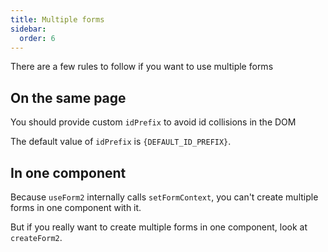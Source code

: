 ```yaml
---
title: Multiple forms
sidebar:
  order: 6
---
```





There are a few rules to follow if you want to use multiple forms

## On the same page

You should provide custom `idPrefix` to avoid id collisions in the DOM

The default value of `idPrefix` is <code>{DEFAULT_ID_PREFIX}</code>.

## In one component

Because `useForm2` internally calls `setFormContext`, you can't create multiple forms in one component with it.

But if you really want to create multiple forms in one component, look at `createForm2`.

<Tabs>
  <TabItem label="_multiple-forms.svelte" >
    <Code code={formCode} lang='svelte' />
  </TabItem>
  <TabItem label="_multiple-forms-form.svelte">
    <Code code={formComponentCode} lang='svelte' />
  </TabItem>
</Tabs>

<Card>
  <Form />
</Card>
